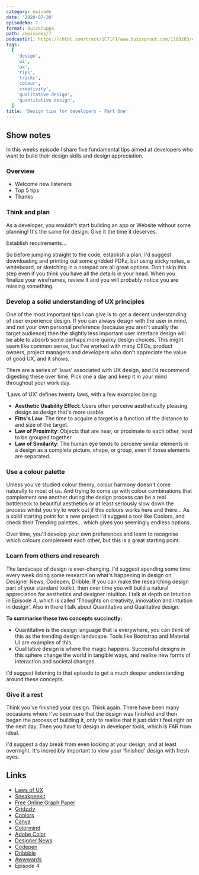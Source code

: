 ```yaml
---
category: episode
date: '2020-07-30'
episodeNo: 7
format: QuickCuppa
path: /episodes/7
podcastUrl: https://chtbl.com/track/1C71F1/www.buzzsprout.com/1180283/4777277-quickcuppa-design-tips-for-developers-part-one.mp3
tags:
  [
    'design',
    'ui',
    'ux',
    'tips',
    'tricks',
    'colour',
    'creativity',
    'qualitative design',
    'quantitative design',
  ]
title: 'Design tips for developers - Part One'
---
```


## Show notes

In this weeks episode I share five fundamental tips aimed at developers who want to build their design skills and design appreciation.

### Overview

- Welcome new listeners
- Top 5 tips
- Thanks

### Think and plan

As a developer, you wouldn't start building an app or Website without some planning! It's the same for design. Give it the time it deserves.

Establish requirements...

So before jumping straight to the code, establish a plan. I'd suggest downloading and printing out some gridded PDFs, but using sticky notes, a whiteboard, or sketching in a notepad are all great options. Don't skip this step even if you think you have all the details in your head. When you finalize your wireframes, review it and you will probably notice you are missing something.

### Develop a solid understanding of UX principles

One of the most important tips I can give is to get a decent understanding of user experience design. If you can always design with the user in mind, and not your own personal preference (because you aren't usually the target audience) then the slightly less important user interface design will be able to absorb some perhaps more quirky design choices.
This might seem like common sense, but I've worked with many CEOs, product owners, project managers and developers who don't appreciate the value of good UX, and it shows.

There are a series of ‘laws' associated with UX design, and I'd recommend digesting these over time. Pick one a day and keep it in your mind throughout your work day.

'Laws of UX' defines twenty laws, with a few examples being:

- **Aesthetic Usability Effect**: Users often perceive aesthetically pleasing design as design that's more usable.
- **Fitts's Law**: The time to acquire a target is a function of the distance to and size of the target.
- **Law of Proximity**: Objects that are near, or proximate to each other, tend to be grouped together.
- **Law of Similarity**: The human eye tends to perceive similar elements in a design as a complete picture, shape, or group, even if those elements are separated.

### Use a colour palette

Unless you've studied colour theory, colour harmony doesn't come naturally to most of us. And trying to come up with colour combinations that complement one another during the design process can be a real bottleneck to beautiful aesthetics or at least seriously slow down the process whilst you try to work out if this colours works here and there...
As a solid starting point for a new project I'd suggest a tool like Coolors, and check their Trending palettes... which gives you seemingly endless options.

Over time, you'll develop your own preferences and learn to recognise which colours complement each other, but this is a great starting point.

### Learn from others and research

The landscape of design is ever-changing. I'd suggest spending some time every week doing some research on what's happening in design on Designer News, Codepen, Dribble. If you can make the researching design part of your standard toolkit, then over time you will build a natural appreciation for aesthetics and designer intuition. I talk at depth on Intuition in Episode 4, which is called ‘Thoughts on creativity, innovation and intuition in design'. Also in there I talk about Quantitative and Qualitative design.

**To summarise these two concepts succinctly:**

- Quantitative is the design language that is everywhere, you can think of this as the trending design landscape. Tools like Bootstrap and Material UI are examples of this.
- Qualitative design is where the magic happens. Successful designs in this sphere change the world in tangible ways, and realise new forms of interaction and societal changes.

I'd suggest listening to that episode to get a much deeper understanding around these concepts.

### Give it a rest

Think you've finished your design. Think again. There have been many occasions where I've been sure that the design was finished and then began the process of building it, only to realise that it just didn't feel right on the next day. Then you have to design in developer tools, which is FAR from ideal.

I'd suggest a day break from even looking at your design, and at least overnight. It's incredibly important to view your ‘finished' design with fresh eyes.

## Links

- [Laws of UX](https://lawsofux.com/)
- [Sneakpeekit](https://sneakpeekit.com/)
- [Free Online Graph Paper](http://print-graph-paper.com/)
- [Gridzzly](http://gridzzly.com/)
- [Coolors](https://coolors.co/)
- [Canva](https://www.canva.com/)
- [Colormind](http://colormind.io/)
- [Adobe Color](https://color.adobe.com/create/color-wheel)
- [Designer News](https://www.designernews.co/)
- [Codepen](https://codepen.io/)
- [Dribbble](https://dribbble.com/)
- [Awwwards](https://www.awwwards.com/)
- <Link to="/episodes/4">Episode 4</Link>
